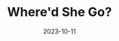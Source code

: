 ---
title: "Where'd She Go?"
date: "2023-10-11"
slug: "where-d-she-go"
heroimage: "./20231011_173328.jpg"
heroimage_alt: "Noodle is a doodle."
---